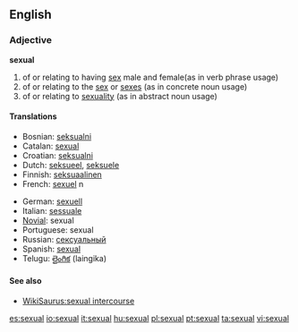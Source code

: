 ==English==

===Adjective===
'''sexual'''

# of or relating to having [[sex]] male and female(as in verb phrase usage)
# of or relating to the [[sex]] or [[sexes]] (as in concrete noun usage)
# of or relating to [[sexuality]] (as in abstract noun usage)

====Translations====
{{top}}
*Bosnian: [[seksualni#Bosnian|seksualni]] {{m}}
*Catalan: [[sexual]]
*Croatian: [[seksualni#Croatian|seksualni]] {{m}}
*Dutch: [[seksueel]], [[seksuele]]
*Finnish: [[seksuaalinen]]
*French: [[sexuel]] n
{{mid}}
*German: [[sexuell]]
*Italian: [[sessuale]]
*[[Novial]]: sexual
*Portuguese: sexual
*Russian: [[сексуальный]]
*Spanish: [[sexual]]
*Telugu: [[లైంగిక]] (laingika)
{{bottom}}

====See also====
*[[WikiSaurus:sexual intercourse]]

[[es:sexual]]
[[io:sexual]]
[[it:sexual]]
[[hu:sexual]]
[[pl:sexual]]
[[pt:sexual]]
[[ta:sexual]]
[[vi:sexual]]